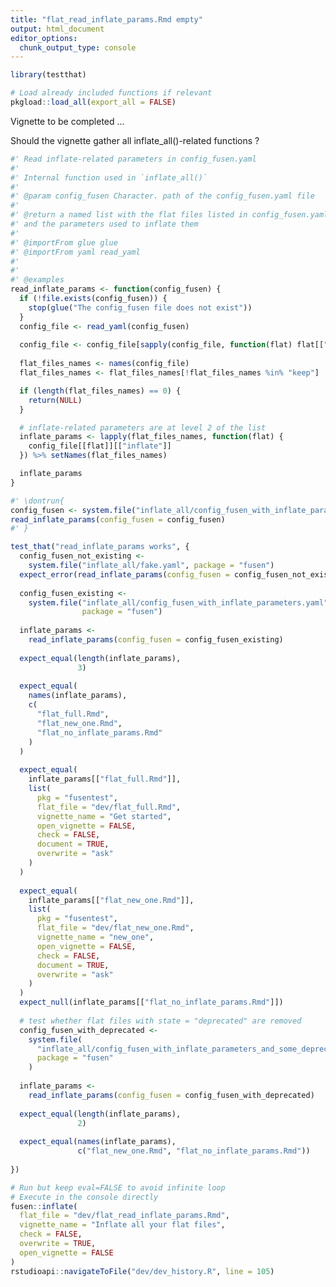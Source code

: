 ```yaml
---
title: "flat_read_inflate_params.Rmd empty"
output: html_document
editor_options: 
  chunk_output_type: console
---
```


```r
library(testthat)
```

```r
# Load already included functions if relevant
pkgload::load_all(export_all = FALSE)
```

Vignette to be completed ...

Should the vignette gather all inflate_all()-related functions ?

```r
#' Read inflate-related parameters in config_fusen.yaml
#'
#' Internal function used in `inflate_all()`
#' 
#' @param config_fusen Character. path of the config_fusen.yaml file 
#'
#' @return a named list with the flat files listed in config_fusen.yaml
#' and the parameters used to inflate them
#'
#' @importFrom glue glue
#' @importFrom yaml read_yaml
#'
#'
#' @examples
read_inflate_params <- function(config_fusen) {
  if (!file.exists(config_fusen)) {
    stop(glue("The config_fusen file does not exist"))
  }
  config_file <- read_yaml(config_fusen)
  
  config_file <- config_file[sapply(config_file, function(flat) flat[["state"]] == "active")]
  
  flat_files_names <- names(config_file)
  flat_files_names <- flat_files_names[!flat_files_names %in% "keep"]

  if (length(flat_files_names) == 0) {
    return(NULL)
  }

  # inflate-related parameters are at level 2 of the list
  inflate_params <- lapply(flat_files_names, function(flat) {
    config_file[[flat]][["inflate"]]
  }) %>% setNames(flat_files_names)

  inflate_params
}
```

```r
#' \dontrun{
config_fusen <- system.file("inflate_all/config_fusen_with_inflate_parameters.yaml", package = "fusen")
read_inflate_params(config_fusen = config_fusen)
#' }
```

```r
test_that("read_inflate_params works", {
  config_fusen_not_existing <-
    system.file("inflate_all/fake.yaml", package = "fusen")
  expect_error(read_inflate_params(config_fusen = config_fusen_not_existing))
  
  config_fusen_existing <-
    system.file("inflate_all/config_fusen_with_inflate_parameters.yaml",
                package = "fusen")
  
  inflate_params <-
    read_inflate_params(config_fusen = config_fusen_existing)
  
  expect_equal(length(inflate_params),
               3)
  
  expect_equal(
    names(inflate_params),
    c(
      "flat_full.Rmd",
      "flat_new_one.Rmd",
      "flat_no_inflate_params.Rmd"
    )
  )
  
  expect_equal(
    inflate_params[["flat_full.Rmd"]],
    list(
      pkg = "fusentest",
      flat_file = "dev/flat_full.Rmd",
      vignette_name = "Get started",
      open_vignette = FALSE,
      check = FALSE,
      document = TRUE,
      overwrite = "ask"
    )
  )
  
  expect_equal(
    inflate_params[["flat_new_one.Rmd"]],
    list(
      pkg = "fusentest",
      flat_file = "dev/flat_new_one.Rmd",
      vignette_name = "new_one",
      open_vignette = FALSE,
      check = FALSE,
      document = TRUE,
      overwrite = "ask"
    )
  )
  expect_null(inflate_params[["flat_no_inflate_params.Rmd"]])
  
  # test whether flat files with state = "deprecated" are removed
  config_fusen_with_deprecated <-
    system.file(
      "inflate_all/config_fusen_with_inflate_parameters_and_some_deprecated_files.yaml",
      package = "fusen"
    )
  
  inflate_params <-
    read_inflate_params(config_fusen = config_fusen_with_deprecated)
  
  expect_equal(length(inflate_params),
               2)
  
  expect_equal(names(inflate_params),
               c("flat_new_one.Rmd", "flat_no_inflate_params.Rmd"))
  
})
```


```r
# Run but keep eval=FALSE to avoid infinite loop
# Execute in the console directly
fusen::inflate(
  flat_file = "dev/flat_read_inflate_params.Rmd",
  vignette_name = "Inflate all your flat files",
  check = FALSE,
  overwrite = TRUE,
  open_vignette = FALSE
)
rstudioapi::navigateToFile("dev/dev_history.R", line = 105)
```
